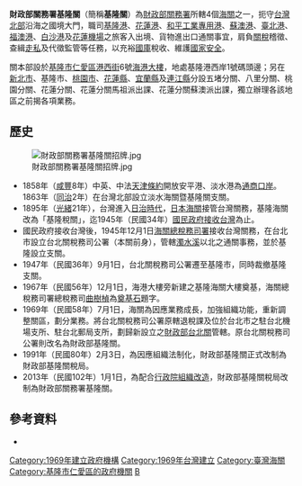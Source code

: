 {{refimprove|time=2017-02-18T12:38:11+00:00}}
{{中華民國政府部門基礎資訊
|部門名稱       = 財政部關務署基隆關
|外文名稱       = Keelung Customs, CA, MOF
|外文語言       = 英語
|部門標誌       = Seal of the customs of the Republic of China.svg
|部門標誌名稱   = 財政部關務署署徽
|代表圖像       = Customs Building, ROC-MOF Keelung Customs 20190126.jpg
|代表圖像名稱   = 基隆海關大樓
|首長職銜       = 關務長
|首長姓名       = 呂敬銘
|副首長職銜     = 副關務長
|副首長姓名     = 張世棟
|副首長姓名二   = 曾武郎
|秘書長職銜     = 主任秘書
|秘書長姓名     = 成樹芳
|任命者姓名     = [[財政部關務署|財政部關務署署長]]
|官員任期       = 無任期保障
|機關類型       = [[中華民國中央行政機關|中央四級行政機關]]
|所屬部門       = [[財政部關務署|財政部關務署]]
|授權法源       = [[s:財政部關務署組織法|財政部關務署組織法]]<br>[[s:財政部關務署各關組織準則|財政部關務署各關組織準則]]
|員額           = 1217人
|成立日期       = 1969年7月1日
|前身機關       = 財政部基隆關稅局
|內部單位       = 6組、4室、4分關
|附屬機關       = 
|任務編組       = 
|地址           = 200202 [[基隆市|基隆市]][[仁愛區|仁愛區]][[港西街|港西街]]6號
|電話           = +886 2 2420-2951
|網站           = https://keelung.customs.gov.tw/
|備註           = 
}}

'''財政部關務署基隆關'''（簡稱'''基隆關'''）為[[財政部關務署|財政部關務署]]所轄4個[[海關|海關]]之一，扼守[[台灣北部|台灣北部]]沿海之國境大門，職司[[基隆港|基隆港]]、[[花蓮港|花蓮港]]、[[和平工業專用港|和平工業專用港]]、[[蘇澳港|蘇澳港]]、[[臺北港|臺北港]]、[[福澳港|福澳港]]、[[白沙港|白沙港]]及[[花蓮機場|花蓮機場]]之旅客入出境、貨物進出口通關事宜，肩負[[關稅|關稅]]稽徵、查緝[[走私|走私]]及代徵監管等任務，以充裕[[國庫|國庫]]稅收、維護[[國家安全|國家安全]]。

關本部設於[[基隆市|基隆市]][[仁愛區|仁愛區]][[港西街|港西街]]6號[[海港大樓|海港大樓]]，地處基隆港西岸1號碼頭邊；另在[[新北市|新北市]]、基隆市、[[桃園市|桃園市]]、[[花蓮縣|花蓮縣]]、[[宜蘭縣|宜蘭縣]]及[[連江縣_(中華民國)|連江縣]]分設五堵分關、八里分關、桃園分關、花蓮分關、花蓮分關馬祖派出課、花蓮分關蘇澳派出課，獨立辦理各該地區之前揭各項業務。

== 歷史 ==
[[File:財政部關務署基隆關招牌.jpg|thumb]]

*1858年（[[咸豐|咸豐]]8年）中英、中法[[天津條約|天津條約]]開放安平港、淡水港為[[通商口岸|通商口岸]]。1863年（[[同治|同治]]2年）在台灣北部設立淡水海關暨基隆關支關。
*1895年（[[光緒|光緒]]21年），台灣進入[[台灣日治時期|日治時代]]，[[日本海關|日本海關]]接管台灣關務，基隆海關改為「基隆稅關」，迄1945年（民國34年）[[國民政府接收台灣|國民政府接收台灣]]為止。
*國民政府接收台灣後，1945年12月1日[[中國海關總稅務司|海關總稅務司署]]接收台灣關務，在台北市設立台北關稅務司公署（本關前身），管轄[[濁水溪|濁水溪]]以北之通關事務，並於基隆設立支關。
*1947年（民國36年）9月1日，台北關稅務司公署遷至基隆市，同時裁撤基隆支關。
*1967年（民國56年）12月1日，海港大樓旁新建之基隆海關大樓奠基，海關總稅務司署總稅務司[[曲樹楨|曲樹楨]]為[[奠基石|奠基石]]題字。
*1969年（民國58年）7月1日，海關為因應業務成長，加強組織功能，重新調整關區，劃分業務。將台北關稅務司公署原轄退稅課及位於台北市之駐台北機場支所、駐台北郵局支所，劃歸新設立之[[財政部台北關|財政部台北關]]管轄。原台北關稅務司公署則改名為財政部基隆關。
*1991年（民國80年）2月3日，為因應組織法制化，財政部基隆關正式改制為財政部基隆關稅局。
*2013年（民國102年）1月1日，為配合[[行政院組織改造|行政院組織改造]]，財政部基隆關稅局改制為財政部關務署基隆關。

== 參考資料 ==
*{{cite web|url=https://keelung.customs.gov.tw/cp.aspx?n=A0A73CF7630B1B26|title=本局歷史 - 基隆關歷史沿革|publisher=財政部關務署基隆關|access-date=2020-08-16|archive-date=2020-11-24|archive-url=https://web.archive.org/web/20201124150244/https://keelung.customs.gov.tw/cp.aspx?n=A0A73CF7630B1B26|dead-url=no}}
[[Category:1969年建立政府機構|Category:1969年建立政府機構]]
[[Category:1969年台灣建立|Category:1969年台灣建立]]
[[Category:臺灣海關|Category:臺灣海關]]
[[Category:基隆市仁愛區的政府機關|Category:基隆市仁愛區的政府機關]]
[[Category:中華民國財政部|B]]